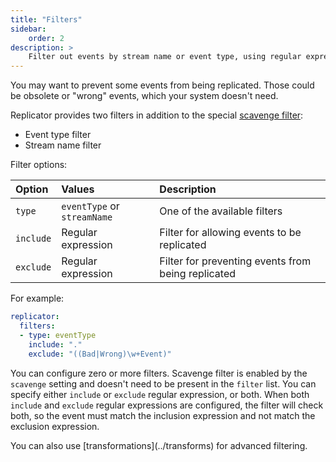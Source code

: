 ```yaml
---
title: "Filters"
sidebar:
    order: 2
description: >
    Filter out events by stream name or event type, using regular expressions. Positive and negative matches are supported.
---
```



You may want to prevent some events from being replicated. Those could be obsolete or "wrong" events, which your system doesn't need.

Replicator provides two filters in addition to the special [scavenge filter](../scavenge):
- Event type filter
- Stream name filter

Filter options:

| Option    | Values                      | Description                                        |
|:----------|:----------------------------|:---------------------------------------------------|
| `type`    | `eventType` or `streamName` | One of the available filters                       |
| `include` | Regular expression          | Filter for allowing events to be replicated        |
| `exclude` | Regular expression          | Filter for preventing events from being replicated |

For example:

```yaml
replicator:
  filters:
  - type: eventType
    include: "."
    exclude: "((Bad|Wrong)\w+Event)"
```

You can configure zero or more filters. Scavenge filter is enabled by the `scavenge` setting and doesn't need to be present in the `filter` list. You can specify either `include` or `exclude` regular expression, or both. When both `include` and `exclude` regular expressions are configured, the filter will check both, so the event must match the inclusion expression and not match the exclusion expression.

<Aside type="tip">
You can also use [transformations](../transforms) for advanced filtering.
</Aside>


